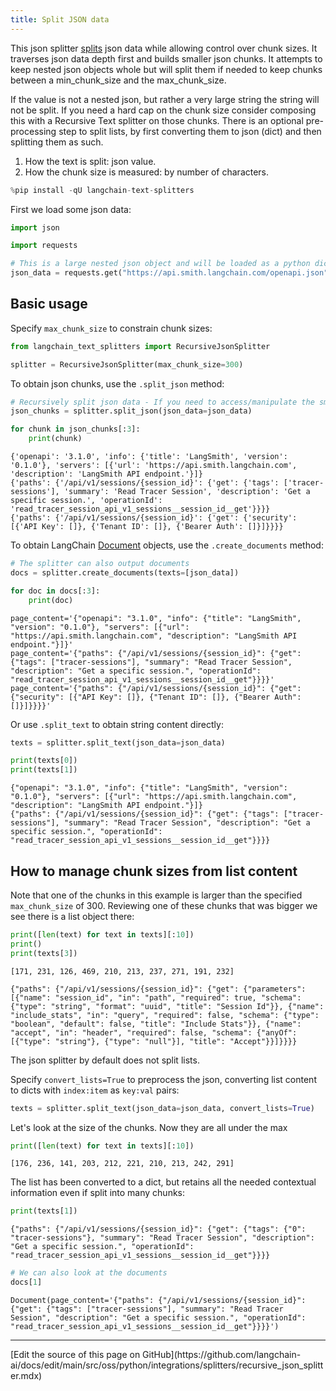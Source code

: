 ```yaml
---
title: Split JSON data
---
```


This json splitter [splits](/oss/python/integrations/splitters/) json data while allowing control over chunk sizes. It traverses json data depth first and builds smaller json chunks. It attempts to keep nested json objects whole but will split them if needed to keep chunks between a min_chunk_size and the max_chunk_size.

If the value is not a nested json, but rather a very large string the string will not be split. If you need a hard cap on the chunk size consider composing this with a Recursive Text splitter on those chunks. There is an optional pre-processing step to split lists, by first converting them to json (dict) and then splitting them as such.

1. How the text is split: json value.
2. How the chunk size is measured: by number of characters.


```python
%pip install -qU langchain-text-splitters
```

First we load some json data:


```python
import json

import requests

# This is a large nested json object and will be loaded as a python dict
json_data = requests.get("https://api.smith.langchain.com/openapi.json").json()
```

## Basic usage

Specify `max_chunk_size` to constrain chunk sizes:


```python
from langchain_text_splitters import RecursiveJsonSplitter

splitter = RecursiveJsonSplitter(max_chunk_size=300)
```

To obtain json chunks, use the `.split_json` method:


```python
# Recursively split json data - If you need to access/manipulate the smaller json chunks
json_chunks = splitter.split_json(json_data=json_data)

for chunk in json_chunks[:3]:
    print(chunk)
```
```output
{'openapi': '3.1.0', 'info': {'title': 'LangSmith', 'version': '0.1.0'}, 'servers': [{'url': 'https://api.smith.langchain.com', 'description': 'LangSmith API endpoint.'}]}
{'paths': {'/api/v1/sessions/{session_id}': {'get': {'tags': ['tracer-sessions'], 'summary': 'Read Tracer Session', 'description': 'Get a specific session.', 'operationId': 'read_tracer_session_api_v1_sessions__session_id__get'}}}}
{'paths': {'/api/v1/sessions/{session_id}': {'get': {'security': [{'API Key': []}, {'Tenant ID': []}, {'Bearer Auth': []}]}}}}
```
To obtain LangChain [Document](https://python.langchain.com/api_reference/core/documents/langchain_core.documents.base.Document.html) objects, use the `.create_documents` method:


```python
# The splitter can also output documents
docs = splitter.create_documents(texts=[json_data])

for doc in docs[:3]:
    print(doc)
```
```output
page_content='{"openapi": "3.1.0", "info": {"title": "LangSmith", "version": "0.1.0"}, "servers": [{"url": "https://api.smith.langchain.com", "description": "LangSmith API endpoint."}]}'
page_content='{"paths": {"/api/v1/sessions/{session_id}": {"get": {"tags": ["tracer-sessions"], "summary": "Read Tracer Session", "description": "Get a specific session.", "operationId": "read_tracer_session_api_v1_sessions__session_id__get"}}}}'
page_content='{"paths": {"/api/v1/sessions/{session_id}": {"get": {"security": [{"API Key": []}, {"Tenant ID": []}, {"Bearer Auth": []}]}}}}'
```
Or use `.split_text` to obtain string content directly:


```python
texts = splitter.split_text(json_data=json_data)

print(texts[0])
print(texts[1])
```
```output
{"openapi": "3.1.0", "info": {"title": "LangSmith", "version": "0.1.0"}, "servers": [{"url": "https://api.smith.langchain.com", "description": "LangSmith API endpoint."}]}
{"paths": {"/api/v1/sessions/{session_id}": {"get": {"tags": ["tracer-sessions"], "summary": "Read Tracer Session", "description": "Get a specific session.", "operationId": "read_tracer_session_api_v1_sessions__session_id__get"}}}}
```
## How to manage chunk sizes from list content

Note that one of the chunks in this example is larger than the specified `max_chunk_size` of 300. Reviewing one of these chunks that was bigger we see there is a list object there:


```python
print([len(text) for text in texts][:10])
print()
print(texts[3])
```
```output
[171, 231, 126, 469, 210, 213, 237, 271, 191, 232]

{"paths": {"/api/v1/sessions/{session_id}": {"get": {"parameters": [{"name": "session_id", "in": "path", "required": true, "schema": {"type": "string", "format": "uuid", "title": "Session Id"}}, {"name": "include_stats", "in": "query", "required": false, "schema": {"type": "boolean", "default": false, "title": "Include Stats"}}, {"name": "accept", "in": "header", "required": false, "schema": {"anyOf": [{"type": "string"}, {"type": "null"}], "title": "Accept"}}]}}}}
```
The json splitter by default does not split lists.

Specify `convert_lists=True` to preprocess the json, converting list content to dicts with `index:item` as `key:val` pairs:


```python
texts = splitter.split_text(json_data=json_data, convert_lists=True)
```

Let's look at the size of the chunks. Now they are all under the max


```python
print([len(text) for text in texts][:10])
```
```output
[176, 236, 141, 203, 212, 221, 210, 213, 242, 291]
```
The list has been converted to a dict, but retains all the needed contextual information even if split into many chunks:


```python
print(texts[1])
```
```output
{"paths": {"/api/v1/sessions/{session_id}": {"get": {"tags": {"0": "tracer-sessions"}, "summary": "Read Tracer Session", "description": "Get a specific session.", "operationId": "read_tracer_session_api_v1_sessions__session_id__get"}}}}
```

```python
# We can also look at the documents
docs[1]
```



```output
Document(page_content='{"paths": {"/api/v1/sessions/{session_id}": {"get": {"tags": ["tracer-sessions"], "summary": "Read Tracer Session", "description": "Get a specific session.", "operationId": "read_tracer_session_api_v1_sessions__session_id__get"}}}}')
```

---

<Callout icon="pen-to-square" iconType="regular">
  [Edit the source of this page on GitHub](https://github.com/langchain-ai/docs/edit/main/src/oss/python/integrations/splitters/recursive_json_splitter.mdx)
</Callout>
